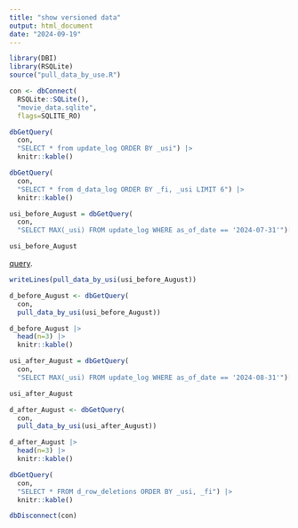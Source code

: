 ```yaml
---
title: "show versioned data"
output: html_document
date: "2024-09-19"
---
```



```r
library(DBI)
library(RSQLite)
source("pull_data_by_use.R")
```

```r
con <- dbConnect(
  RSQLite::SQLite(), 
  "movie_data.sqlite", 
  flags=SQLITE_RO)
```


```r
dbGetQuery(
  con, 
  "SELECT * from update_log ORDER BY _usi") |>
  knitr::kable()
```

```r
dbGetQuery(
  con, 
  "SELECT * from d_data_log ORDER BY _fi, _usi LIMIT 6") |>
  knitr::kable()
```


```r
usi_before_August = dbGetQuery(
  con, 
  "SELECT MAX(_usi) FROM update_log WHERE as_of_date == '2024-07-31'")[1, 1]

usi_before_August
```


[query](https://github.com/WinVector/Examples/blob/main/versioning_data/pull_data_by_use.R).

```r
writeLines(pull_data_by_usi(usi_before_August))
```

```r
d_before_August <- dbGetQuery(
  con, 
  pull_data_by_usi(usi_before_August))
```


```r
d_before_August |>
  head(n=3) |>
  knitr::kable()
```


```r
usi_after_August = dbGetQuery(
  con, 
  "SELECT MAX(_usi) FROM update_log WHERE as_of_date == '2024-08-31'")[1, 1]

usi_after_August
```

```r
d_after_August <- dbGetQuery(
  con, 
  pull_data_by_usi(usi_after_August))
```


```r
d_after_August |>
  head(n=3) |>
  knitr::kable()
```


```r
dbGetQuery(
  con, 
  "SELECT * FROM d_row_deletions ORDER BY _usi, _fi") |>
  knitr::kable()
```



```r
dbDisconnect(con)
```
